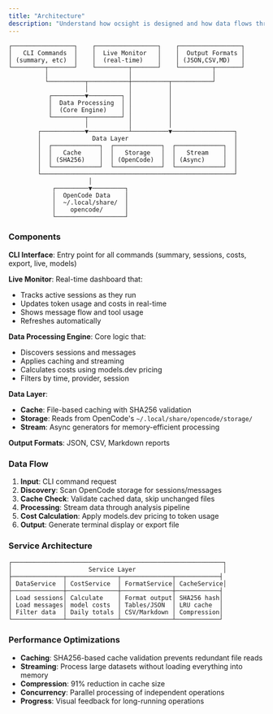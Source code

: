 ```yaml
---
title: "Architecture"
description: "Understand how ocsight is designed and how data flows through the system"
---
```


```
┌─────────────────┐    ┌─────────────────┐    ┌─────────────────┐
│   CLI Commands  │    │  Live Monitor   │    │  Output Formats │
│ (summary, etc)  │    │  (real-time)    │    │ (JSON,CSV,MD)   │
└─────────┬───────┘    └─────────┬───────┘    └─────────┬───────┘
          │                      │                      │
          └──────────┬───────────┼──────────┬───────────┘
                     │           │          │
           ┌─────────▼─────────┐ │          │
           │  Data Processing  │ │          │
           │  (Core Engine)    │ │          │
           └─────────┬─────────┘ │          │
                     │           │          │
        ┌────────────▼───────────┴──────────▼─────────────────┐
        │              Data Layer                             │
        │  ┌─────────────┐  ┌─────────────┐  ┌─────────────┐  │
        │  │   Cache     │  │   Storage   │  │   Stream    │  │
        │  │ (SHA256)    │  │ (OpenCode)  │  │ (Async)     │  │
        │  └─────────────┘  └─────────────┘  └─────────────┘  │
        └─────────────────────────────────────────────────────┘
                      │
            ┌─────────▼─────────┐
            │  OpenCode Data    │
            │  ~/.local/share/  │
            │    opencode/      │
            └───────────────────┘
```

### Components

**CLI Interface**: Entry point for all commands (summary, sessions, costs, export, live, models)

**Live Monitor**: Real-time dashboard that:
- Tracks active sessions as they run
- Updates token usage and costs in real-time
- Shows message flow and tool usage
- Refreshes automatically

**Data Processing Engine**: Core logic that:
- Discovers sessions and messages
- Applies caching and streaming
- Calculates costs using models.dev pricing
- Filters by time, provider, session

**Data Layer**:
- **Cache**: File-based caching with SHA256 validation
- **Storage**: Reads from OpenCode's `~/.local/share/opencode/storage/`
- **Stream**: Async generators for memory-efficient processing

**Output Formats**: JSON, CSV, Markdown reports

### Data Flow

1. **Input**: CLI command request
2. **Discovery**: Scan OpenCode storage for sessions/messages
3. **Cache Check**: Validate cached data, skip unchanged files
4. **Processing**: Stream data through analysis pipeline
5. **Cost Calculation**: Apply models.dev pricing to token usage
6. **Output**: Generate terminal display or export file

### Service Architecture

```
┌──────────────────────────────────────────────────────────┐
│                     Service Layer                        │
├──────────────┬──────────────┬──────────────┬────────────┤
│ DataService  │ CostService  │ FormatService│ CacheService│
├──────────────┼──────────────┼──────────────┼────────────┤
│ Load sessions│ Calculate    │ Format output│ SHA256 hash│
│ Load messages│ model costs  │ Tables/JSON  │ LRU cache  │
│ Filter data  │ Daily totals │ CSV/Markdown │ Compression│
└──────────────┴──────────────┴──────────────┴────────────┘
```

### Performance Optimizations

- **Caching**: SHA256-based cache validation prevents redundant file reads
- **Streaming**: Process large datasets without loading everything into memory
- **Compression**: 91% reduction in cache size
- **Concurrency**: Parallel processing of independent operations
- **Progress**: Visual feedback for long-running operations